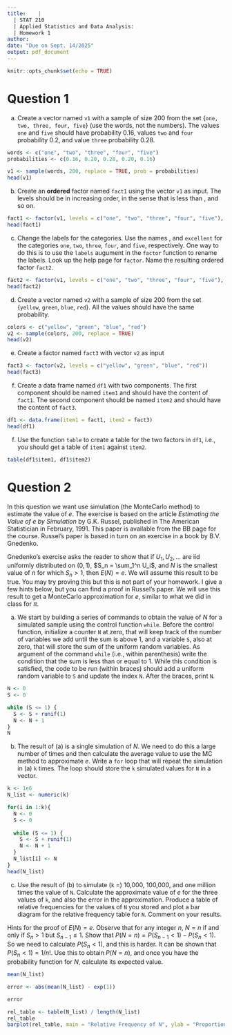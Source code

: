 ```yaml
---
title:    |
  | STAT 210
  | Applied Statistics and Data Analysis: 
  | Homework 1
author: 
date: "Due on Sept. 14/2025"
output: pdf_document
---
```


```r
knitr::opts_chunk$set(echo = TRUE)
```

# Question 1
(a) Create a vector named `v1` with a sample of size 200 from the set {`one, two, three, four, five`} (use the words, not the numbers). The values `one` and `five` should have probability 0.16, values `two` and `four` probability 0.2, and value `three` probability 0.28.

```r
words <- c("one", "two", "three", "four", "five")
probabilities <- c(0.16, 0.20, 0.28, 0.20, 0.16)

v1 <- sample(words, 200, replace = TRUE, prob = probabilities)
head(v1)
```

(b) Create an **ordered** factor named `fact1` using the vector `v1` as input. The levels should be in increasing order, in the sense that \texttt{one} is less than \texttt{two}, and so on.

```r
fact1 <- factor(v1, levels = c("one", "two", "three", "four", "five"), ordered = TRUE)
head(fact1)
```

(c) Change the labels for the categories. Use the names \texttt{awful, poor,  normal, good}, and  `excellent` for the categories `one`, `two`, `three`, `four`, and `five`, respectively. One way to do this is to use the `labels` augument in the `factor` function to rename the labels. Look up the help page for `factor`. Name the resulting ordered factor `fact2`.
```r
fact2 <- factor(v1, levels = c("one", "two", "three", "four", "five"), labels = c("awful", "poor", "normal", "good", "excellent"), ordered = TRUE)
head(fact2)

```

(d) Create a vector named `v2` with a sample of size 200 from the set {`yellow`, `green`, `blue`, `red`}. All the values should have the same probability.

```r
colors <- c("yellow", "green", "blue", "red")
v2 <- sample(colors, 200, replace = TRUE)
head(v2)
```

(e) Create a factor named `fact3` with vector `v2` as input

```r
fact3 <- factor(v2, levels = c("yellow", "green", "blue", "red"))
head(fact3)
```

(f) Create a data frame named `df1` with two components. The first component should be named `item1` and should have the content of `fact1`. The second component should be named `item2` and should have the content of `fact3`.

```r
df1 <- data.frame(item1 = fact1, item2 = fact3)
head(df1)
```

(f) Use the function `table` to create a table for the two factors in `df1`, i.e., you should get a table of `item1` against `item2`.  

```r
table(df1$item1, df1$item2)
```



# Question 2

In this question we want use simulation (the MonteCarlo method) to estimate the value of $e$. The exercise is based on the article *Estimating the Value of e by Simulation* by G.K. Russel, published in The American Statistician in February, 1991. This paper is available from the BB page for the course. Russel's paper is based in turn  on an exercise in a book by B.V. Gnedenko.

Gnedenko's exercise asks the reader to show that if $U_1, U_2, \dots$ are iid uniformly distributed on $(0,1)$, $S_n = \sum_1^n U_i$, and $N$ is the smallest value of $n$ for which $S_n>1$, then $E(N)=e$. We will assume this result to be true. You may try proving this but this is not part of your homework. I give a few hints below, but you can find a proof in Russel's paper. We will use this result to get a MonteCarlo approximation for $e$, similar to what we did in class for $\pi$.

(a) We start by building a series of commands to obtain the value of $N$ for a simulated sample using the control function `while`. Before the control function, initialize a counter `N` at zero, that will keep track of the number of variables we add until the sum is above 1, and a variable `S`, also at zero, that will store the sum of the uniform random variables. As argument of the command `while` (i.e., within parenthesis) write the condition that the sum is less than or equal to 1. While this condition is satisfied, the code to be run (within braces) should add a uniform random variable to `S` and update the index `N`. After the braces, print `N`.

```r
N <- 0
S <- 0

while (S <= 1) {
  S <- S + runif(1)
  N <- N + 1
}
N
```

(b) The result of (a) is a single simulation of $N$. We need to do this a large number of times and then calculate the average value to use the MC method to approximate $e$. Write a `for` loop that will repeat the simulation in (a) `k` times. The loop should store the `k` simulated values for `N` in a vector.

```r
k <- 1e6
N_list <- numeric(k)

for(i in 1:k){
  N <- 0
  S <- 0
  
  while (S <= 1) {
    S <- S + runif(1)
    N <- N + 1
  }
  N_list[i] <- N
}
head(N_list)
```

(c) Use the result of (b) to simulate (`k` =) 10,000, 100,000, and one million times the value of `N`. Calculate the approximate value of $e$ for the three values of `k`, and also the error in the approximation. Produce a table of relative frequencies for the values of `N` you stored and plot a bar diagram for the relative frequency table for `N`. Comment on your results.


Hints for the proof of $E(N)=e$. Observe that for any integer $n$, $N=n$ if and only if $S_n>1$ but $S_{n-1} \leq 1$. Show that $P(N=n) = P(S_{n-1} < 1) - P(S_{n} < 1)$. So we need to calculate $P(S_n <1)$, and this is harder. It can be shown that  $P(S_n <1)= 1/n!$. Use this to obtain $P(N=n)$, and once you have the probability function for $N$, calculate its expected value.


```r
mean(N_list)

error <- abs(mean(N_list) - exp(1))

error

rel_table <- table(N_list) / length(N_list)
rel_table
barplot(rel_table, main = "Relative Frequency of N", ylab = "Proportion")
```








